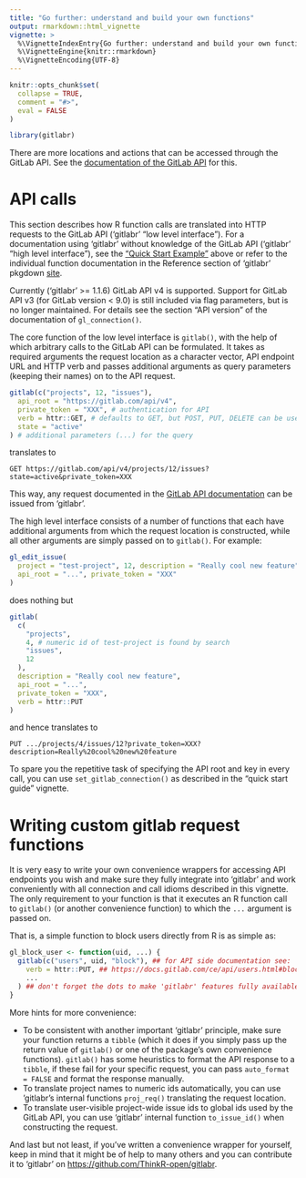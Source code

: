 ```yaml
---
title: "Go further: understand and build your own functions"
output: rmarkdown::html_vignette
vignette: >
  %\VignetteIndexEntry{Go further: understand and build your own functions}
  %\VignetteEngine{knitr::rmarkdown}
  %\VignetteEncoding{UTF-8}
---
```


```r
knitr::opts_chunk$set(
  collapse = TRUE,
  comment = "#>",
  eval = FALSE
)
```

```r
library(gitlabr)
```

There are more locations and actions that can be accessed through the GitLab API.
See the [documentation of the GitLab API](https://docs.gitlab.com/ce/api/) for this.

# API calls

This section describes how R function calls are translated into HTTP requests to the GitLab API ('gitlabr' "low level interface"). For a documentation using 'gitlabr' without knowledge of the GitLab API ('gitlabr' "high level interface"), see the ["Quick Start Example"](#quick-start-example) above or refer to the individual function documentation in the Reference section of 'gitlabr' pkgdown [site](https://thinkr-open.github.io/gitlabr/reference/index.html).

Currently ('gitlabr' >= 1.1.6) GitLab API v4 is supported. Support for GitLab API v3 (for GitLab version < 9.0) is still included via flag parameters, but is no longer maintained. For details see the section "API version" of the documentation of `gl_connection()`.

The core function of the low level interface is `gitlab()`, with the help of which arbitrary calls to the GitLab API can be formulated. It takes as required arguments the request location as a character vector, API endpoint URL and HTTP verb and passes additional arguments as query parameters (keeping their names) on to the API request.

```r
gitlab(c("projects", 12, "issues"),
  api_root = "https://gitlab.com/api/v4",
  private_token = "XXX", # authentication for API
  verb = httr::GET, # defaults to GET, but POST, PUT, DELETE can be used likewise
  state = "active"
) # additional parameters (...) for the query
```

translates to

```
GET https://gitlab.com/api/v4/projects/12/issues?state=active&private_token=XXX
```

This way, any request documented in the [GitLab API documentation](https://docs.gitlab.com/ce/api) can be issued from 'gitlabr'.

The high level interface consists of a number of functions that each have additional arguments from which the request location is constructed, while all other arguments are simply passed on to `gitlab()`. For example:

```r
gl_edit_issue(
  project = "test-project", 12, description = "Really cool new feature",
  api_root = "...", private_token = "XXX"
)
```

does nothing but

```r
gitlab(
  c(
    "projects",
    4, # numeric id of test-project is found by search
    "issues",
    12
  ),
  description = "Really cool new feature",
  api_root = "...",
  private_token = "XXX",
  verb = httr::PUT
)
```

and hence translates to

```
PUT .../projects/4/issues/12?private_token=XXX?description=Really%20cool%20new%20feature
```

To spare you the repetitive task of specifying the API root and key in every call, you can use `set_gitlab_connection()` as described in the "quick start guide" vignette.

# Writing custom gitlab request functions

It is very easy to write your own convenience wrappers for accessing API endpoints you wish and make sure they fully integrate into 'gitlabr' and work conveniently with all connection and call idioms described in this vignette.
The only requirement to your function is that it executes an R function call to `gitlab()` (or another convenience function) to which the `...` argument is passed on.

That is, a simple function to block users directly from R is as simple as:
```r
gl_block_user <- function(uid, ...) {
  gitlab(c("users", uid, "block"), ## for API side documentation see:
    verb = httr::PUT, ## https://docs.gitlab.com/ce/api/users.html#block-user
    ...
  ) ## don't forget the dots to make 'gitlabr' features fully available
}
```

More hints for more convenience:

- To be consistent with another important 'gitlabr' principle, make sure your function returns a `tibble` (which it does if you simply pass up the return value of `gitlab()` or one of the package's own convenience functions). 
`gitlab()` has some heuristics to format the API response to a `tibble`, if these fail for your specific request, you can pass `auto_format = FALSE` and format the response manually.
- To translate project names to numeric ids automatically, you can use 'gitlabr's internal functions `proj_req()` translating the request location.
- To translate user-visible project-wide issue ids to global ids used by the GitLab API, you can use 'gitlabr' internal function `to_issue_id()` when constructing the request.

And last but not least, if you've written a convenience wrapper for yourself, keep in mind that it might be of help to many others and you can contribute it to 'gitlabr' on [https://github.com/ThinkR-open/gitlabr](https://github.com/ThinkR-open/gitlabr).
